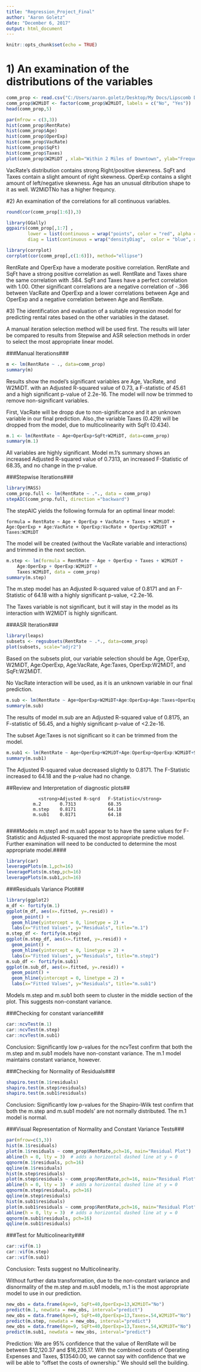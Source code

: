 ---
title: "Regression_Project_Final"
author: "Aaron Goletz"
date: "December 6, 2017"
output: html_document
---

```{r setup, include=FALSE}
knitr::opts_chunk$set(echo = TRUE)
```

# 1) An examination of the distributions of the variables
```{r}
comm_prop <- read.csv("C:/Users/aaron.goletz/Desktop/My Docs/Lipscomb Documents/Stats Analysis and Decision Modeling/MSDS 5043/comm_prop.csv")
comm_prop$W2MiDT <- factor(comm_prop$W2MiDT, labels = c("No", "Yes"))
head(comm_prop,5)
```



```{r comm_prop, echo=FALSE}
par(mfrow = c(3,3))
hist(comm_prop$RentRate)
hist(comm_prop$Age)
hist(comm_prop$OperExp)
hist(comm_prop$VacRate)
hist(comm_prop$SqFt)
hist(comm_prop$Taxes)
plot(comm_prop$W2MiDT , xlab="Within 2 Miles of Downtown", ylab="Frequency")
```

VacRate's distribution contains strong Right/positive skewness. SqFt and Taxes contain a slight amount of 
right skewness. OperExp contains a slight amount of left/negative skewness. Age has an unusual 
ditribution shape to it as well.  W2MiDTNo has a higher frequncy.

#2)  An examination of the correlations for all continuous variables.

```{r}
round(cor(comm_prop[1:6]),3)
```

```{r}
library(GGally)
ggpairs(comm_prop[,1:7] , 
        lower = list(continuous = wrap("points", color = "red", alpha = 0.5)), 
        diag = list(continuous = wrap("densityDiag",  color = "blue", alpha = 0.5)))
```

```{r}
library(corrplot)
corrplot(cor(comm_prop[,c(1:6)]), method="ellipse")
```

RentRate and OperExp have a moderate positive correlation. RentRate and SqFt have a strong positive correlation as well.  RentRate and Taxes share the same correlation with .584. SqFt and Taxes have a perfect correlation
with 1.00.  Other significant correlations are a negative correlation of -.366 between VacRate and OperExp and a lower correlations between Age and OperExp and a negative correlation between Age and RentRate.  


#3)  The identification and evaluation of a suitable regression model for predicting rental rates based on the other variables in the dataset.

A manual iteration selection method will be used first.  The results will later be compared to results from Stepwise and ASR selection methods in order to select the most appropriate linear model.


###Manual Iterations###
```{r, warning=F}
m <- lm(RentRate ~ ., data=comm_prop)
summary(m)
```

Results show the model's significant variables are Age, VacRate, and W2MiDT.  with an Adjusted R-squared value of 0.73, a F-statistic of 45.61 and a high significant p-value of 2.2e-16.  The model will now be trimmed to remove non-significant variables.

First, VacRate will be dropp due to non-significance and it an unknown variable in our final prediction. Also.,the variable Taxes (0.429) will be dropped from the model, due to multicolinearity with SqFt (0.434).  

```{r, warning=F}
m.1 <- lm(RentRate ~ Age+OperExp+SqFt+W2MiDT, data=comm_prop)
summary(m.1)
```

All variables are highly significant.  Model m.1's summary shows an increased Adjusted R-squared value of 0.7313, an increased F-Statistic of 68.35, and no change in the p-value.


###Stepwise Iterations###

```{r,warning=FALSE}
library(MASS)
comm_prop.full <- lm(RentRate ~ .*., data = comm_prop)
stepAIC(comm_prop.full, direction ="backward")
```

The stepAIC yields the following formula for an optimal linear model:

    formula = RentRate ~ Age + OperExp + VacRate + Taxes + W2MiDT + 
    Age:OperExp + Age:VacRate + OperExp:VacRate + OperExp:W2MiDT + 
    Taxes:W2MiDT
    
The model will be created (without the VacRate variable and interactions) and trimmed in the next section.

```{r, warning=F}
m.step <- lm(formula = RentRate ~ Age + OperExp + Taxes + W2MiDT + 
    Age:OperExp + OperExp:W2MiDT + 
    Taxes:W2MiDT, data = comm_prop)
summary(m.step)
```

The m.step model has an Adjusted R-squared value of 0.8171 and an F-Statistic of 64.18 with a highly significant p-value, <2.2e-16.

The Taxes variable is not significant, but it will stay in the model as its interaction with W2MiDT is highly significant.


###ASR Iteration###

```{r,warning=FALSE}
library(leaps)
subsets <- regsubsets(RentRate ~ .*., data=comm_prop)
plot(subsets, scale="adjr2")

```

Based on the subsets plot, our variable selection should be Age, OperExp, W2MiDT, Age:OperExp, Age:VacRate, Age:Taxes, OperExp:W2MiDT, and SqFt:W2MiDT.

No VacRate interaction will be used, as it is an unknown variable in our final prediction.

```{r}
m.sub <- lm(RentRate ~ Age+OperExp+W2MiDT+Age:OperExp+Age:Taxes+OperExp:W2MiDT+SqFt:W2MiDT, data=comm_prop)
summary(m.sub)

```

The results of model m.sub are an Adjusted R-squared value of 0.8175, an F-statistic of 56.45, and a highly significant p-value of <2.2e-16.

The subset Age:Taxes is not significant so it can be trimmed from the model.  

```{r, warning=F}
m.sub1 <- lm(RentRate ~ Age+OperExp+W2MiDT+Age:OperExp+OperExp:W2MiDT+SqFt:W2MiDT, data=comm_prop)
summary(m.sub1)
```


The Adjusted R-squared value decreased slightly to 0.8171.  The F-Statistic increased to 64.18 and the p-value had no change.  


##Review and Interpretation of diagnostic plots##
              
                <strong>Adjusted R-sqrd   F-Statistic</strong> 
              m.2       0.7313            68.35 
              m.step    0.8171            64.18
              m.sub1    0.8171            64.18
      

####Models m.step1 and m.sub1 appear to to have the same values for F-Statistic and Adjusted R-squared the most appropriate predictive model.  Further examination will need to be conducted to determine the most appropriate model.####

```{r}
library(car)
leveragePlots(m.1,pch=16)
leveragePlots(m.step,pch=16)
leveragePlots(m.sub1,pch=16)
```

###Residuals Variance Plot###
```{r}
library(ggplot2)
m_df <- fortify(m.1)
ggplot(m_df, aes(x=.fitted, y=.resid)) +
  geom_point() +
  geom_hline(yintercept = 0, linetype = 2) +
  labs(x="Fitted Values", y="Residuals", title="m.1")
m.step_df <- fortify(m.step)
ggplot(m.step_df, aes(x=.fitted, y=.resid)) +
  geom_point() +
  geom_hline(yintercept = 0, linetype = 2) +
  labs(x="Fitted Values", y="Residuals", title="m.step1")
m.sub_df <- fortify(m.sub1)
ggplot(m.sub_df, aes(x=.fitted, y=.resid)) +
  geom_point() +
  geom_hline(yintercept = 0, linetype = 2) +
  labs(x="Fitted Values", y="Residuals", title="m.sub1")
```
Models m.step and m.sub1 both seem to cluster in the middle section of the plot.  This suggests non-constant variance.


###Checking for constant variance###
```{r}
car::ncvTest(m.1)
car::ncvTest(m.step)
car::ncvTest(m.sub1)
```

Conclusion: Significantly low p-values for the ncvTest confirm that both the m.step and m.sub1 models have non-constant variance.  The m.1 model maintains constant variance, however.


###Checking for Normality of Residuals###
```{r}
shapiro.test(m.1$residuals)
shapiro.test(m.step$residuals)
shapiro.test(m.sub1$residuals)
```

Conclusion: Significantly low p-values for the Shapiro-Wilk test confirm that both the m.step and m.sub1 models' are not normally distributed.  The m.1 model is normal.

###Visual Representation of Normality and Constant Variance Tests###
```{r}
par(mfrow=c(3,3))
hist(m.1$residuals)
plot(m.1$residuals ~ comm_prop$RentRate,pch=16, main="Residual Plot")
abline(h = 0, lty = 3)  # adds a horizontal dashed line at y = 0
qqnorm(m.1$residuals, pch=16)
qqline(m.1$residuals)
hist(m.step$residuals)
plot(m.step$residuals ~ comm_prop$RentRate,pch=16, main="Residual Plot")
abline(h = 0, lty = 3)  # adds a horizontal dashed line at y = 0
qqnorm(m.step$residuals, pch=16)
qqline(m.step$residuals)
hist(m.sub1$residuals)
plot(m.sub1$residuals ~ comm_prop$RentRate,pch=16, main="Residual Plot")
abline(h = 0, lty = 3)  # adds a horizontal dashed line at y = 0
qqnorm(m.sub1$residuals, pch=16)
qqline(m.sub1$residuals)
```



###Test for Multicolinearity###
```{r}
car::vif(m.1)
car::vif(m.step)
car::vif(m.sub1)

```
Conclusion:  Tests suggest no Multicolinearity.


Without further data transformation, due to the non-constant variance and disnormality of the m.step and m.sub1 models, m.1 is the most appropriate model to use in our prediction.

```{r}
new_obs = data.frame(Age=9, SqFt=40,OperExp=13,W2MiDT="No")
predict(m.1, newdata = new_obs, interval="predict")
new_obs = data.frame(Age=9, SqFt=40,OperExp=13,Taxes=.54,W2MiDT="No")
predict(m.step, newdata = new_obs, interval="predict")
new_obs = data.frame(Age=9, SqFt=40,OperExp=13,Taxes=.54,W2MiDT="No")
predict(m.sub1, newdata = new_obs, interval="predict")
```
Prediction: We are 95% confidence that the value of RentRate will be between $12,120.37 and $16,235.17.  With the combined costs of Operating Expenses and Taxes, $13540.00, we cannot say with confidence that we will be able to "offset the costs of ownership."  We should sell the building.
